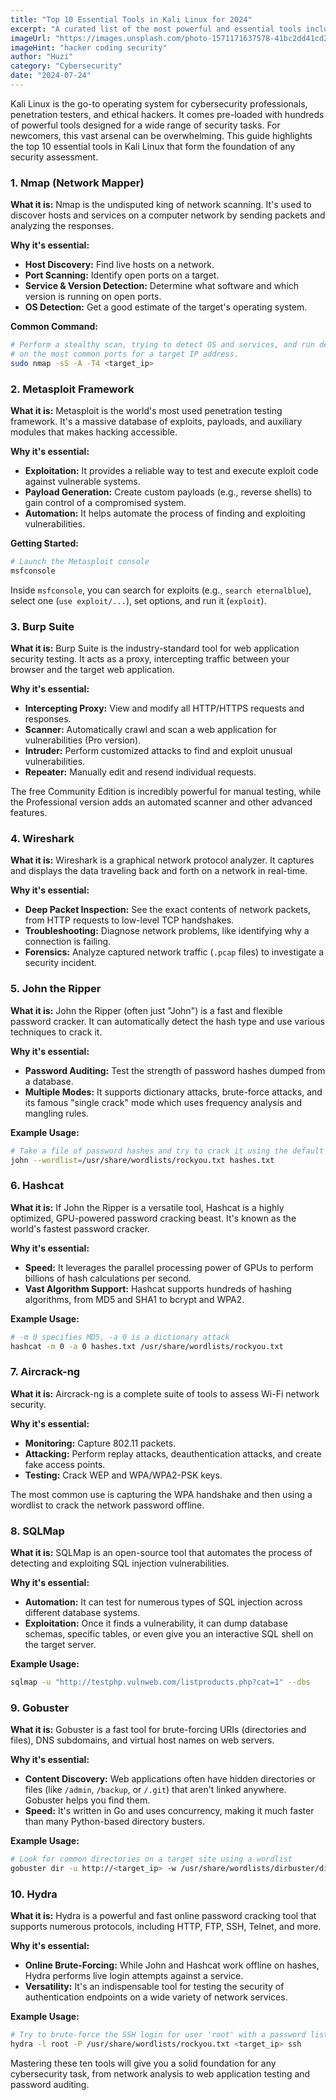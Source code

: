 ```yaml
---
title: "Top 10 Essential Tools in Kali Linux for 2024"
excerpt: "A curated list of the most powerful and essential tools included in Kali Linux. From network scanning with Nmap to password cracking with Hashcat, this guide covers the must-know tools for any cybersecurity professional."
imageUrl: "https://images.unsplash.com/photo-1571171637578-41bc2dd41cd2?q=80&w=2070&auto=format&fit=crop"
imageHint: "hacker coding security"
author: "Huzi"
category: "Cybersecurity"
date: "2024-07-24"
---
```


Kali Linux is the go-to operating system for cybersecurity professionals, penetration testers, and ethical hackers. It comes pre-loaded with hundreds of powerful tools designed for a wide range of security tasks. For newcomers, this vast arsenal can be overwhelming. This guide highlights the top 10 essential tools in Kali Linux that form the foundation of any security assessment.

### 1. Nmap (Network Mapper)

**What it is:** Nmap is the undisputed king of network scanning. It's used to discover hosts and services on a computer network by sending packets and analyzing the responses.

**Why it's essential:**
- **Host Discovery:** Find live hosts on a network.
- **Port Scanning:** Identify open ports on a target.
- **Service & Version Detection:** Determine what software and which version is running on open ports.
- **OS Detection:** Get a good estimate of the target's operating system.

**Common Command:**
```bash
# Perform a stealthy scan, trying to detect OS and services, and run default scripts
# on the most common ports for a target IP address.
sudo nmap -sS -A -T4 <target_ip>
```

### 2. Metasploit Framework

**What it is:** Metasploit is the world's most used penetration testing framework. It's a massive database of exploits, payloads, and auxiliary modules that makes hacking accessible.

**Why it's essential:**
- **Exploitation:** It provides a reliable way to test and execute exploit code against vulnerable systems.
- **Payload Generation:** Create custom payloads (e.g., reverse shells) to gain control of a compromised system.
- **Automation:** It helps automate the process of finding and exploiting vulnerabilities.

**Getting Started:**
```bash
# Launch the Metasploit console
msfconsole
```
Inside `msfconsole`, you can search for exploits (e.g., `search eternalblue`), select one (`use exploit/...`), set options, and run it (`exploit`).

### 3. Burp Suite

**What it is:** Burp Suite is the industry-standard tool for web application security testing. It acts as a proxy, intercepting traffic between your browser and the target web application.

**Why it's essential:**
- **Intercepting Proxy:** View and modify all HTTP/HTTPS requests and responses.
- **Scanner:** Automatically crawl and scan a web application for vulnerabilities (Pro version).
- **Intruder:** Perform customized attacks to find and exploit unusual vulnerabilities.
- **Repeater:** Manually edit and resend individual requests.

The free Community Edition is incredibly powerful for manual testing, while the Professional version adds an automated scanner and other advanced features.

### 4. Wireshark

**What it is:** Wireshark is a graphical network protocol analyzer. It captures and displays the data traveling back and forth on a network in real-time.

**Why it's essential:**
- **Deep Packet Inspection:** See the exact contents of network packets, from HTTP requests to low-level TCP handshakes.
- **Troubleshooting:** Diagnose network problems, like identifying why a connection is failing.
- **Forensics:** Analyze captured network traffic (`.pcap` files) to investigate a security incident.

### 5. John the Ripper

**What it is:** John the Ripper (often just "John") is a fast and flexible password cracker. It can automatically detect the hash type and use various techniques to crack it.

**Why it's essential:**
- **Password Auditing:** Test the strength of password hashes dumped from a database.
- **Multiple Modes:** It supports dictionary attacks, brute-force attacks, and its famous "single crack" mode which uses frequency analysis and mangling rules.

**Example Usage:**
```bash
# Take a file of password hashes and try to crack it using the default wordlist
john --wordlist=/usr/share/wordlists/rockyou.txt hashes.txt
```

### 6. Hashcat

**What it is:** If John the Ripper is a versatile tool, Hashcat is a highly optimized, GPU-powered password cracking beast. It's known as the world's fastest password cracker.

**Why it's essential:**
- **Speed:** It leverages the parallel processing power of GPUs to perform billions of hash calculations per second.
- **Vast Algorithm Support:** Hashcat supports hundreds of hashing algorithms, from MD5 and SHA1 to bcrypt and WPA2.

**Example Usage:**
```bash
# -m 0 specifies MD5, -a 0 is a dictionary attack
hashcat -m 0 -a 0 hashes.txt /usr/share/wordlists/rockyou.txt
```

### 7. Aircrack-ng

**What it is:** Aircrack-ng is a complete suite of tools to assess Wi-Fi network security.

**Why it's essential:**
- **Monitoring:** Capture 802.11 packets.
- **Attacking:** Perform replay attacks, deauthentication attacks, and create fake access points.
- **Testing:** Crack WEP and WPA/WPA2-PSK keys.

The most common use is capturing the WPA handshake and then using a wordlist to crack the network password offline.

### 8. SQLMap

**What it is:** SQLMap is an open-source tool that automates the process of detecting and exploiting SQL injection vulnerabilities.

**Why it's essential:**
- **Automation:** It can test for numerous types of SQL injection across different database systems.
- **Exploitation:** Once it finds a vulnerability, it can dump database schemas, specific tables, or even give you an interactive SQL shell on the target server.

**Example Usage:**
```bash
sqlmap -u "http://testphp.vulnweb.com/listproducts.php?cat=1" --dbs
```

### 9. Gobuster

**What it is:** Gobuster is a fast tool for brute-forcing URIs (directories and files), DNS subdomains, and virtual host names on web servers.

**Why it's essential:**
- **Content Discovery:** Web applications often have hidden directories or files (like `/admin`, `/backup`, or `/.git`) that aren't linked anywhere. Gobuster helps you find them.
- **Speed:** It's written in Go and uses concurrency, making it much faster than many Python-based directory busters.

**Example Usage:**
```bash
# Look for common directories on a target site using a wordlist
gobuster dir -u http://<target_ip> -w /usr/share/wordlists/dirbuster/directory-list-2.3-medium.txt
```

### 10. Hydra

**What it is:** Hydra is a powerful and fast online password cracking tool that supports numerous protocols, including HTTP, FTP, SSH, Telnet, and more.

**Why it's essential:**
- **Online Brute-Forcing:** While John and Hashcat work offline on hashes, Hydra performs live login attempts against a service.
- **Versatility:** It's an indispensable tool for testing the security of authentication endpoints on a wide variety of network services.

**Example Usage:**
```bash
# Try to brute-force the SSH login for user 'root' with a password list
hydra -l root -P /usr/share/wordlists/rockyou.txt <target_ip> ssh
```

Mastering these ten tools will give you a solid foundation for any cybersecurity task, from network analysis to web application testing and password auditing.